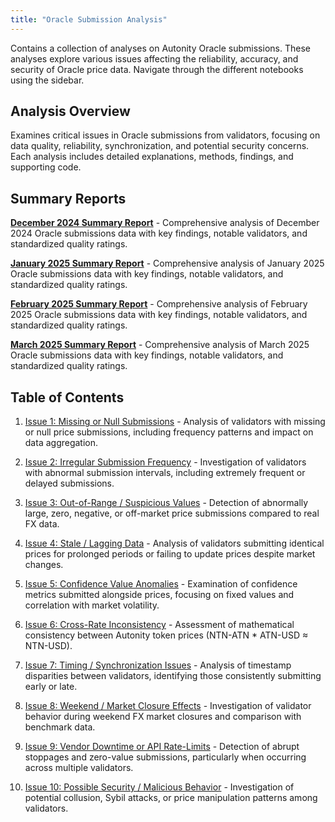 ```yaml
---
title: "Oracle Submission Analysis"
---
```


Contains a collection of analyses on Autonity Oracle submissions. These analyses explore various issues affecting the reliability, accuracy, and security of Oracle price data. Navigate through the different notebooks using the sidebar.

## Analysis Overview

Examines critical issues in Oracle submissions from validators, focusing on data quality, reliability, synchronization, and potential security concerns. Each analysis includes detailed explanations, methods, findings, and supporting code.

## Summary Reports

**[December 2024 Summary Report](summary_2024_12.qmd)** - Comprehensive analysis of December 2024 Oracle submissions data with key findings, notable validators, and standardized quality ratings.

**[January 2025 Summary Report](summary_2025_01.qmd)** - Comprehensive analysis of January 2025 Oracle submissions data with key findings, notable validators, and standardized quality ratings.

**[February 2025 Summary Report](summary_2025_02.qmd)** - Comprehensive analysis of February 2025 Oracle submissions data with key findings, notable validators, and standardized quality ratings.

**[March 2025 Summary Report](summary_2025_03.qmd)** - Comprehensive analysis of March 2025 Oracle submissions data with key findings, notable validators, and standardized quality ratings.

## Table of Contents

1. [Issue 1: Missing or Null Submissions](notebooks/issue_1.qmd) - Analysis of validators with missing or null price submissions, including frequency patterns and impact on data aggregation.

2. [Issue 2: Irregular Submission Frequency](notebooks/issue_2.qmd) - Investigation of validators with abnormal submission intervals, including extremely frequent or delayed submissions.

3. [Issue 3: Out-of-Range / Suspicious Values](notebooks/issue_3.qmd) - Detection of abnormally large, zero, negative, or off-market price submissions compared to real FX data.

4. [Issue 4: Stale / Lagging Data](notebooks/issue_4.qmd) - Analysis of validators submitting identical prices for prolonged periods or failing to update prices despite market changes.

5. [Issue 5: Confidence Value Anomalies](notebooks/issue_5.qmd) - Examination of confidence metrics submitted alongside prices, focusing on fixed values and correlation with market volatility.

6. [Issue 6: Cross-Rate Inconsistency](notebooks/issue_6.qmd) - Assessment of mathematical consistency between Autonity token prices (NTN-ATN * ATN-USD ≈ NTN-USD).

7. [Issue 7: Timing / Synchronization Issues](notebooks/issue_7.qmd) - Analysis of timestamp disparities between validators, identifying those consistently submitting early or late.

8. [Issue 8: Weekend / Market Closure Effects](notebooks/issue_8.qmd) - Investigation of validator behavior during weekend FX market closures and comparison with benchmark data.

9. [Issue 9: Vendor Downtime or API Rate-Limits](notebooks/issue_9.qmd) - Detection of abrupt stoppages and zero-value submissions, particularly when occurring across multiple validators.

10. [Issue 10: Possible Security / Malicious Behavior](notebooks/issue_10.qmd) - Investigation of potential collusion, Sybil attacks, or price manipulation patterns among validators. 